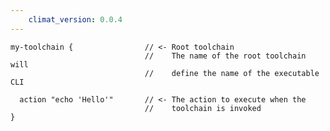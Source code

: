 ```yaml
---
    climat_version: 0.0.4
---
```

```clidsl title="toolchain.cli"
my-toolchain {                // <- Root toolchain
                              //    The name of the root toolchain will
                              //    define the name of the executable CLI
       
  action "echo 'Hello'"       // <- The action to execute when the 
                              //    toolchain is invoked
}
```